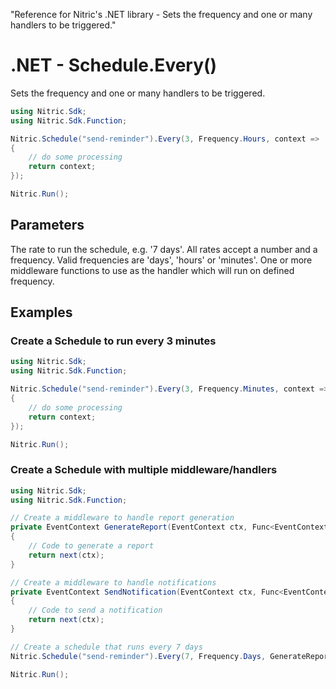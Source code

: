   "Reference for Nitric's .NET library - Sets the frequency and one or many handlers to be triggered."

# .NET - Schedule.Every()

Sets the frequency and one or many handlers to be triggered.

```csharp
using Nitric.Sdk;
using Nitric.Sdk.Function;

Nitric.Schedule("send-reminder").Every(3, Frequency.Hours, context =>
{
    // do some processing
    return context;
});

Nitric.Run();
```

## Parameters

<Properties>
  <Property name="rate" type="string" required>
    The rate to run the schedule, e.g. '7 days'. All rates accept a number and a
    frequency. Valid frequencies are 'days', 'hours' or 'minutes'.
  </Property>
  <Property
    name="middleware"
    type="Func<EventContext, EventContext> or List<Middleware<EventContext>"
    required
  >
    One or more middleware functions to use as the handler which will run on
    defined frequency.
  </Property>
</Properties>

## Examples

### Create a Schedule to run every 3 minutes

```csharp
using Nitric.Sdk;
using Nitric.Sdk.Function;

Nitric.Schedule("send-reminder").Every(3, Frequency.Minutes, context =>
{
    // do some processing
    return context;
});

Nitric.Run();
```

### Create a Schedule with multiple middleware/handlers

```csharp
using Nitric.Sdk;
using Nitric.Sdk.Function;

// Create a middleware to handle report generation
private EventContext GenerateReport(EventContext ctx, Func<EventContext, EventContext> next)
{
    // Code to generate a report
    return next(ctx);
}

// Create a middleware to handle notifications
private EventContext SendNotification(EventContext ctx, Func<EventContext, EventContext> next)
{
    // Code to send a notification
    return next(ctx);
}

// Create a schedule that runs every 7 days
Nitric.Schedule("send-reminder").Every(7, Frequency.Days, GenerateReport, SendNotification);

Nitric.Run();
```
